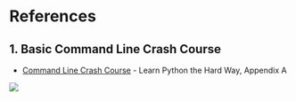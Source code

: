 # References {.unnumbered}



## 1. Basic Command Line Crash Course

- [Command Line Crash Course](https://learnpythonthehardway.org/book/appendixa.html) - Learn Python the Hard Way, Appendix A

![](images/pythonhardway.png)
